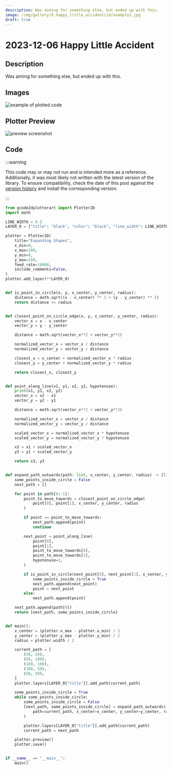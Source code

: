 ```yaml
---
description: Was aiming for something else, but ended up with this.
image: /img/gallery/9_happy_little_accident/id/example1.jpg
draft: true
---
```


# 2023-12-06 Happy Little Accident

## Description

Was aiming for something else, but ended up with this.

## Images

![example of plotted code](/img/gallery/9_happy_little_accident/example1.jpg)


## Plotter Preview

![preview screenshot](/img/gallery/9_happy_little_accident/preview.png)


## Code

:::warning

This code may or may not run and is intended more as a reference. Additionally, it was most likely not written with the latest version of the library. To ensure compatibility, check the date of this post against the [version history](https://pypi.org/project/gcode2dplotterart/#history) and install the corresponding version.

:::

```python
from gcode2dplotterart import Plotter2D
import math

LINE_WIDTH = 0.5
LAYER_0 = {"title": "black", "color": "black", "line_width": LINE_WIDTH}

plotter = Plotter2D(
    title="Expanding Shapes",
    x_min=0,
    x_max=180,
    y_min=0,
    y_max=180,
    feed_rate=10000,
    include_comments=False,
)
plotter.add_layer(**LAYER_0)


def is_point_in_circle(x, y, x_center, y_center, radius):
    distance = math.sqrt((x - x_center) ** 2 + (y - y_center) ** 2)
    return distance <= radius


def closest_point_on_circle_edge(x, y, x_center, y_center, radius):
    vector_x = x - x_center
    vector_y = y - y_center

    distance = math.sqrt(vector_x**2 + vector_y**2)

    normalized_vector_x = vector_x / distance
    normalized_vector_y = vector_y / distance

    closest_x = x_center + normalized_vector_x * radius
    closest_y = y_center + normalized_vector_y * radius

    return closest_x, closest_y


def point_along_line(x1, y1, x2, y2, hypotenuse):
    print(x1, y1, x2, y2)
    vector_x = x2 - x1
    vector_y = y2 - y1

    distance = math.sqrt(vector_x**2 + vector_y**2)

    normalized_vector_x = vector_x / distance
    normalized_vector_y = vector_y / distance

    scaled_vector_x = normalized_vector_x * hypotenuse
    scaled_vector_y = normalized_vector_y * hypotenuse

    x3 = x1 + scaled_vector_x
    y3 = y1 + scaled_vector_y

    return x3, y3


def expand_path_outwards(path: list, x_center, y_center, radius) -> [list, bool]:
    some_points_inside_circle = False
    next_path = []

    for point in path[0:-1]:
        point_to_move_towards = closest_point_on_circle_edge(
            point[0], point[1], x_center, y_center, radius
        )

        if point == point_to_move_towards:
            next_path.append(point)
            continue

        next_point = point_along_line(
            point[0],
            point[1],
            point_to_move_towards[0],
            point_to_move_towards[1],
            hypotenuse=1,
        )

        if is_point_in_circle(next_point[0], next_point[1], x_center, y_center, radius):
            some_points_inside_circle = True
            next_path.append(next_point)
            point = next_point
        else:
            next_path.append(point)

    next_path.append(path[0])
    return [next_path, some_points_inside_circle]


def main():
    x_center = (plotter.x_max - plotter.x_min) / 2
    y_center = (plotter.y_max - plotter.y_min) / 2
    radius = plotter.width / 2

    current_path = [
        (50, 50),
        (50, 100),
        (100, 100),
        (100, 50),
        (50, 50),
    ]
    plotter.layers[LAYER_0["title"]].add_path(current_path)

    some_points_inside_circle = True
    while some_points_inside_circle:
        some_points_inside_circle = False
        [next_path, some_points_inside_circle] = expand_path_outwards(
            path=current_path, x_center=x_center, y_center=y_center, radius=radius
        )

        plotter.layers[LAYER_0["title"]].add_path(current_path)
        current_path = next_path

    plotter.preview()
    plotter.save()


if __name__ == "__main__":
    main()
```